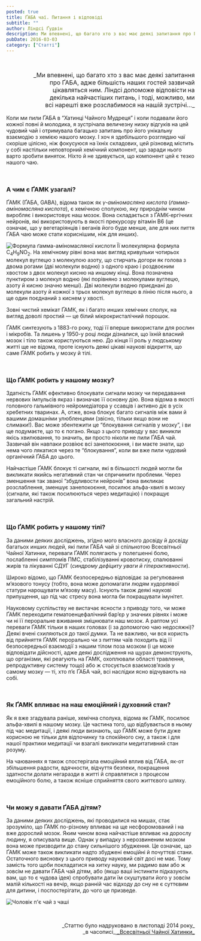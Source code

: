 ```yaml
---
posted: true
title: ҐАБА чаї. Питання і відповіді
subtitle: ""
author: Ліндсі Ґудвін
description: Ми впевнені, що багато хто з вас має деякі запитання про ҐАБА, адже більшість наших гостей зазвичай цікавляться ним...
pubDate: 2016-03-03
category: ["Статті"]
---
```


<p>&nbsp;</p>

<p style="font-size: 1rem; text-align: right;text-wrap: balance;">_Ми впевнені, що багато хто з вас має деякі запитання про ҐАБА, адже більшість наших гостей зазвичай цікавляться ним. Ліндсі допоможе відповісти на декілька найчастіших питань, і тоді, можливо, ми всі нарешті вже розслабимося на нашій зустрічі..._</p>

Коли ми пили ҐАБА в “Хатинці Чайного Мудреця” і коли подавали його кожної повні й молодика, я зустрічала величезну низку відгуків на цей чудовий чай і отримувала багацько запитань про його унікальну взаємодію з хемією нашого мозку. І хоч я здебільшого розглядаю чаї скоріше цілісно, ніж фокусуюся на їхніх складових, цей різновид містить у собі настільки неповторний хемічний компонент, що заради нього варто зробити виняток. Ніхто й не здивується, що компонент цей є тезко нашого чаю.

<p>&nbsp;</p>

### А чим є ҐАМК узагалі?

ҐАМК (ҐАБА, GABA), відома також як _γ-аміномасляна кислота_ (_ґамма-аміномасляна кислота_), є хемічною сполукою, яку природнім чином виробляє і використовує наш мозок. Вона складається з ҐАМК-ергічних нейронів, які використовують в якості прекурсору вітамін B6 (це означає, що у вегетаріянців і веганів його буде менше, але для них пиття ҐАБА чаю може стати кориснішим, ніж для инших).

<Image class="float-right" src={Image1} alt="Формула ґамма-аміномасляної кислоти" /> Її молекулярна формула C<sub>4</sub>H<sub>9</sub>NO<sub>2</sub>. На хемічному рівні вона має вигляд кривульки чотирьох молекул вуглецю з молекулою азоту, що стирчать догори як голова з двома рогами (дві молекули водню) з одного краю і роздвоєним хвостом з двох молекул кисню на иншому кінці. Вона позначена пунктиром з молекул водню (які порівняно з молекулами вуглецю, азоту й кисню значно менші). Дві молекули водню приєднані до молекули азоту й кожної з трьох молекул вуглецю в лінію після нього, а ще один поєднаний з киснем у хвості.

Зовні чистий хемікат ҐАМК, як і багато инших хемічних сполук, на вигляд доволі простий — це білий мікрокристалічний порошок.

ҐАМК синтезують з 1883-го року, тоді її вперше використали для рослин і мікробів. Та лишень у 1950-у році люди дізналися, що їхній власний мозок і тіло також користуються нею. До кінця її роль у людському житті ще не відома, проте існують деякі цікаві наукові відкриття, що саме ҐАМК робить у мозку й тілі.

<p>&nbsp;</p>

### Що ҐАМК робить у нашому мозку?

Здатність ҐАМК ефективно блокувати сигнали мозку чи передавання нервових імпульсів якраз і визначає її основну дію. Вона відома в якості головного гальмівного нейромедіатора у ссавців і активно діє в усіх хребетних тваринах. А, отже, вона блокує багато сигналів між вами й вашими домашніми улюбленцями (звісно, тільки якщо вони не слимаки!). Вас може збентежити це “блокування сигналів у мозку”, і ви ще подумаєте, що то є погано. Якщо з цього приводу у вас виникли якісь хвилювання, то значить, ви просто ніколи не пили ҐАБА чай. Зазвичай він навпаки розвіює всі занепокоєння, і ви маєте знати, що нема чого лякатися через те “блокування”, коли ви вже пили чудовий органічний ҐАБА до цього.

Найчастіше ҐАМК блокує ті сигнали, які в більшості людей могли би викликати якийсь негативний стан чи спричинити проблеми. Через зменшення так званої “збудливости нейронів” вона викликає розслаблення, зменшує занепокоєння, посилює альфа-хвилі в мозку (сигнали, які також посилюються через медитацію) і покращує загальний настрій.

<p>&nbsp;</p>

### Що ҐАМК робить у нашому тілі?

За даними деяких досліджень, згідно мого власного досвіду й досвіду багатьох инших людей, які пили ҐАБА чай зі спільнотою Всесвітньої Чайної Хатинки, переваги ҐАМК полягають у полегшенні болю, послабленні симптомів ПМС, стабілізуванні кровотиску, спалюванні жирів та лікуванні СДУГ (_синдрому дефіциту уваги й гіперактивности_).

Широко відомо, що ҐАМК безпосередньо відповідає за регулювання м’язового тонусу (тобто, вона може допомагати людям худорлявої статури нарощувати м’язову масу). Існують також деякі наукові припущення, що під час стресу вона могла би покращувати імунітет.

Науковому суспільству не вистачає ясности з приводу того, чи може ҐАМК переходити гематоенцефалічний бар’єр у значних рівнях і може чи ні її пероральне вживання зміцнювати наш мозок. А раптом усі переваги ҐАМК тільки в наших головах (і за допомогою чаю недосяжні)? Деякі вчені схиляються до такої думки. Та не важливо, чи вся користь від прийняття ҐАМК перорально чи з питтям чаїв походить від її безпосередньої взаємодії з нашим тілом поза мозком (і це може відповідати дійсності, адже деякі дослідження на щурах демонструють, що організми, які реагують на ҐАМК, охоплювали області травлення, репродуктивну систему тощо) або ж стосується взаємозв’язків у самому мозку — ті, хто п’є ҐАБА чай, всі наслідки ясно відчувають на собі.

<p>&nbsp;</p>

### Як ҐАМК впливає на наш емоційний і духовний стан?

Як я вже згадувала раніше, хемічна сполука, відома як ҐАМК, посилює альфа-хвилі в нашому мозку. Це частина того, що відбувається в ньому під час медитації, і деякі люди визнають, що ҐАМК може бути дуже корисною не тільки для відпочинку та спокійного сну, а також і для нашої практики медитації чи взагалі викликати медитативний стан розуму.

На чаюваннях я також спостерігала емоційний вплив від ҐАБА, як-от збільшення радости, вдячности, відчуття безпеки, покращення здатности долати негаразди в житті й справлятися з процесом емоційного болю, а також ясніше сприйняття свого життєвого шляху.

<p>&nbsp;</p>

### Чи можу я давати ҐАБА дітям?

За даними деяких досліджень, які проводилися на мишах, стає зрозуміло, що ҐАМК по-різному впливає на ще несфоромований і на вже дорослий мозок. Яким чином вона найчастіше впливає на дорослу людину, я описувала вище. Однак у випадку з нерозвиненим мозком вона може призводити до стану сильнішого збудження. Це означає, що ҐАМК може також викликати надто збуджені емоційні й почуттєві стани. Остаточного висновку з цього приводу науковий світ досі не має. Тому замість того щоби покладатися на хитку науку, ми радимо вам або ж зовсім не давати ҐАБА чай дітям, або (якщо ваші інстинкти підказують вам, що то є чудова ідея) спробувати дати їм скуштувати його у зовсім малій кількості на вечір, якщо ранній час відходу до сну не є суттєвим для дитини, і поспостерігати, до чого це призведе.

<Image class="align-center" src={Image2} alt="Чоловік п'є чай з чаші" />

<p>&nbsp;</p>
<p align="right" style="font-size: 0.9rem;">_Статтю було надруковано в листопаді 2014 року_<br />_в часописі_<a title="globalteahut.org" href="http://www.globalteahut.org/" target="blank" rel="noopener"> _Всесвітньої Чайної Хатинки_ </a></p>